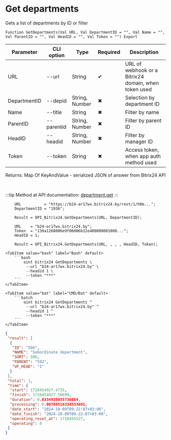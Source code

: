 ﻿---
sidebar_position: 3
---


# Get departments
 Gets a list of departments by ID or filter



`Function GetDepartments(Val URL, Val DepartmentID = "", Val Name = "", Val ParentID = "", Val HeadID = "", Val Token = "") Export`

  | Parameter | CLI option | Type | Required | Description |
  |-|-|-|-|-|
  | URL | --url | String | &#x2714; | URL of webhook or a Bitrix24 domain, when token used |
  | DepartmentID | --depid | String, Number | &#x2716; | Selection by department ID |
  | Name | --title | String | &#x2716; | Filter by name |
  | ParentID | --parentid | String, Number | &#x2716; | Filter by parent ID |
  | HeadID | --headid | String, Number | &#x2716; | Filter by manager ID |
  | Token | --token | String | &#x2716; | Access token, when app auth method used |

  
  Returns:  Map Of KeyAndValue - serialized JSON of answer from Bitrix24 API

<br/>

:::tip
Method at API documentation: [department.get](https://dev.1c-bitrix.ru/rest_help/departments/department_get.php)
:::
<br/>



```bsl title="1C:Enterprise/OneScript code example"
    URL          = "https://b24-ar17wx.bitrix24.by/rest/1/h0m...";
    DepartmentID = "1936";

    Result = OPI_Bitrix24.GetDepartments(URL, DepartmentID);

    URL    = "b24-ar17wx.bitrix24.by";
    Token  = "139a1268006e9f06006b12e400000001000...";
    HeadID = 1;

    Result = OPI_Bitrix24.GetDepartments(URL, , , , HeadID, Token);
```
 

 <Tabs>
  
    <TabItem value="bash" label="Bash" default>
        ```bash
            oint bitrix24 GetDepartments \
             --url "b24-ar17wx.bitrix24.by" \
             --headid 1 \
             --token "***"
        ```
    </TabItem>
  
    <TabItem value="bat" label="CMD/Bat" default>
        ```batch
            oint bitrix24 GetDepartments ^
             --url "b24-ar17wx.bitrix24.by" ^
             --headid 1 ^
             --token "***"
        ```
    </TabItem>
</Tabs>


```json title="Result"
{
 "result": [
  {
   "ID": "594",
   "NAME": "Subordinate department",
   "SORT": 500,
   "PARENT": "592",
   "UF_HEAD": "1"
  }
 ],
 "total": 1,
 "time": {
  "start": 1728454927.4735,
  "finish": 1728454927.50699,
  "duration": 0.0334928035736084,
  "processing": 0.00784516334533691,
  "date_start": "2024-10-09T09:22:07+03:00",
  "date_finish": "2024-10-09T09:22:07+03:00",
  "operating_reset_at": 1728455527,
  "operating": 0
 }
}
```
